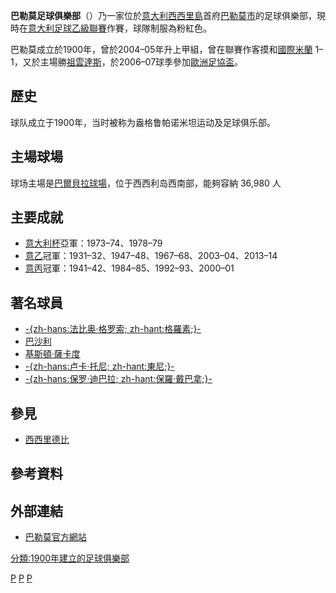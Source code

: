 {{noteta
|G1=意甲
|G2=Football
|T=zh-hans:巴勒莫足球俱乐部;zh-hk:巴勒莫足球會;zh-tw:巴勒摩足球俱樂部;
|1=zh-hans:巴勒莫足球俱乐部;zh-hk:巴勒莫足球會;zh-tw:巴勒摩足球俱樂部;}}
{{Football club infobox
| clubname   = 巴勒莫<br />''Palermo''
| image      = [[File:US_Città_di_Palermo_Logo.svg|150px]]
| fullname   = Unione Sportiva Città di <br />Palermo SpA
| nickname   = 粉黑军团（{{lang|it|Rosanero}}）<br />老鷹（{{lang|it|Aquile}}）<br />傻豹<ref>{{cite news|title=意媒曝红魔红军争巴斯克斯 3000万欧去英超|url=http://jingji.sports.cn/soccer/england/2016/0129/151778.html|accessdate=2016-08-27|agency=腾讯体育|date=2016-01-29}}</ref>
| founded    = 1900年<br /> 2019年
| dissolved  = 2019年
| ground     = [[巴爾貝拉球場|巴爾貝拉球場]]
| city       = [[意大利|意大利]][[巴勒莫市|巴勒莫市]]
| capacity   = 36,349<ref name="capacity">
{{cite web|url=http://www.ilpalermocalcio.it/it/stadio/capienza.php|title=Renzo Barbera|publisher=PalermoCalcio.it|accessdate=4 May 2011|work=|language=it|deadurl=yes|archiveurl=https://web.archive.org/web/20110423100459/http://www.ilpalermocalcio.it/it/stadio/capienza.php|archivedate=2011年4月23日}}</ref>
| league     = [[意大利足球乙級聯賽|意大利足球乙級聯賽]]
| season     = 2021–22
| position   = 意丙C組，第 3 位（升班，升班附加賽勝方）
|pattern_b1 = _palermo2122h
|body1 = FFBEDA
|pattern_la1 = _palermo2122h_resize
|leftarm1 = FFBEDA
|pattern_ra1 = _palermo2122h_resize
|rightarm1 = FFBEDA
|pattern_sh1 = _bari2021t
|shorts1 = 000000
|pattern_so1 = _palermo2021h
|socks1 = 000000
|pattern_b2 = _palermo2122a
|body2 = 
|pattern_la2 = _palermo2122a_resize
|leftarm2 = FFFFFF
|pattern_ra2 = _palermo2122a_resize
|rightarm2 = FFFFFF
|pattern_sh2 = _bari2021t
|shorts2 = 000000
|pattern_so2 = 
|socks2 = FFFFFF
|pattern_b3 = _palermo2122t
|body3 = FFBEDA
|pattern_la3 = _palermo2122t_resize
|leftarm3 = FFBEDA
|pattern_ra3 = _palermo2122t_resize
|rightarm3 = FFBEDA
|pattern_sh3 = _bari2021t
|shorts3 = 000000
|pattern_so3 = _palermo2021a
|socks3 = 000000
| website = https://www.palermofc.it/
}}
'''巴勒莫足球俱樂部'''（'''{{lang|it|Unione Sportiva Città di Palermo}}'''）乃一家位於[[意大利|意大利]][[西西里島|西西里島]]首府[[巴勒莫市|巴勒莫市]]的足球俱樂部，現時在[[意大利足球乙級聯賽|意大利足球乙級聯賽]]作賽，球隊制服為粉紅色。

巴勒莫成立於1900年，曾於2004–05年升上甲組，曾在聯賽作客摸和[[國際米蘭|國際米蘭]] 1–1，又於主場勝[[祖雲達斯|祖雲達斯]]，於2006–07球季參加[[歐洲足協盃|歐洲足協盃]]。

== 歷史 ==
球队成立于1900年，当时被称为盎格鲁帕诺米坦运动及足球俱乐部。

== 主場球場 ==
球场主場是[[巴爾貝拉球場|巴爾貝拉球場]]，位于西西利岛西南部，能夠容納 36,980 人

== 主要成就 ==
* [[意大利杯|意大利杯]]亞軍：1973–74、1978–79
* [[意大利乙組足球聯賽|意乙]]冠軍：1931–32、1947–48、1967–68、2003–04、2013–14
* [[意丙|意丙]]冠軍：1941–42、1984–85、1992–93、2000–01

== 著名球員 ==
* [[法比奥·格罗索|-{zh-hans:法比奥·格罗索; zh-hant:格羅素;}-]]
* [[巴沙利|巴沙利]]
* [[基斯頓·薩卡度|基斯頓·薩卡度]]
* [[卢卡·托尼|-{zh-hans:卢卡·托尼; zh-hant:東尼;}-]]
* [[保罗·迪巴拉|-{zh-hans:保罗·迪巴拉; zh-hant:保羅·戴巴拿;}-]]

== 參見 ==
* [[西西里德比|西西里德比]]

== 參考資料 ==
{{reflist}}

== 外部連結 ==
* [http://www.ilpalermocalcio.it 巴勒莫官方網站] {{Wayback|url=http://www.ilpalermocalcio.it/ |date=20080516113534 }}

{{意乙}}
{{意甲}}
[[Category:意大利足球俱樂部|P]]
[[Category:巴勒莫|P]]
[[分類:1900年建立的足球俱樂部|分類:1900年建立的足球俱樂部]]
[[Category:西西里大區足球會|P]]
